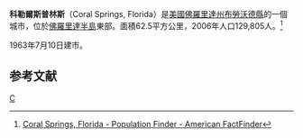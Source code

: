 {{Infobox City 
|chinese_name = 珊瑚泉
|official_name = City of Coral Springs
|image_flag = Flag of Coral Springs, Florida (2017).png
|image_seal = Seal of Coral Springs, Florida.png
|image_skyline = Coral Springs One Charter Place.JPG
|image_map = Map of Florida highlighting Coral Springs.svg
|map_caption =
|subdivision_type = [[國家|國家]]
|subdivision_name = {{USA}}
|leader_title =
|leader_name =
|subdivision_type1 = [[美國行政區劃|州]]
|subdivision_name1 = [[佛罗里达州|佛罗里达州]]
|subdivision_type2 = [[佛罗里达州行政区划|县]]
|subdivision_name2 = [[布劳沃德县|布劳沃德县]]
|found_date = 1963-07-10
|area_total = 62.1
|area_land = 61.6
|area_water = 0.5
|population_as_of = 2010
|population_total = 121,096
|population_density = 1,965.2
|timezone =
|utc_offset =
|timezone_DST =
|utc_offset_DST =
}}
'''科勒爾斯普林斯'''（Coral Springs, Florida）是[[美國|美國]][[佛羅里達州|佛羅里達州]][[布勞沃德縣|布勞沃德縣]]的一個城市，位於[[佛羅里達半島|佛羅里達半島]]東部。面積62.5平方公里，2006年人口129,805人。<ref>[http://factfinder.census.gov/servlet/SAFFPopulation?_event=Search&geo_id=16000US1258715&_geoContext=01000US%7C04000US12%7C16000US1258715&_street=&_county=Coral+Springs+city&_cityTown=Coral+Springs+city&_state=04000US12&_zip=&_lang=en&_sse=on&ActiveGeoDiv=geoSelect&_useEV=&pctxt=fph&pgsl=160&_submenuId=population_0&ds_name=null&_ci_nbr=null&qr_name=&reg=%3Anull&_keyword=&_industry= Coral Springs, Florida - Population Finder - American FactFinder]{{Dead link|date=2020年4月 |bot=InternetArchiveBot |fix-attempted=yes }}</ref>

1963年7月10日建市。

== 参考文献 ==
<div class="references-small">
<references />
</div>
{{布勞沃德縣 (佛羅里達州)}}
{{Florida}}

[[Category:佛羅里達州城市|C]]